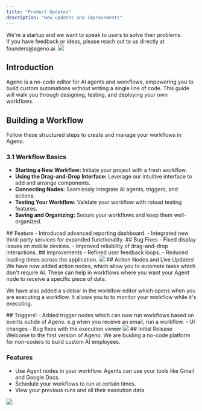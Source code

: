 ```yaml
---
title: "Product Updates"
description: "New updates and improvements"
---
```


<Note>
  We're a startup and we want to speak to users to solve their problems. <br />
  If you have feedback or ideas, please reach out to us directly at founders@ageno.ai.
</Note>

<Update label="May 15th, 2025" description="v5">
  <Frame>
    <img src="/images/thk.png" />
  </Frame>

## Introduction

Ageno is a no-code editor for AI agents and workflows, empowering you to build custom automations without writing a single line of code. This guide will walk you through designing, testing, and deploying your own workflows.

## Building a Workflow

Follow these structured steps to create and manage your workflows in Ageno.

### 3.1 Workflow Basics

- **Starting a New Workflow:** Initiate your project with a fresh workflow.
- **Using the Drag-and-Drop Interface:** Leverage our intuitive interface to add and arrange components.
- **Connecting Nodes:** Seamlessly integrate AI agents, triggers, and actions.
- **Testing Your Workflow:** Validate your workflow with robust testing features.
- **Saving and Organizing:** Secure your workflows and keep them well-organized.

</Update>

<Update label="Apr 10th, 2025" description="v4">
  ## Feature - Introduced advanced reporting dashboard. - Integrated new
  third-party services for expanded functionality. ## Bug Fixes - Fixed display
  issues on mobile devices. - Improved reliability of drag-and-drop
  interactions. ## Improvements - Refined user feedback loops. - Reduced loading
  times across the application.
  <Frame>
    <img src="/path/image.jpg" />
  </Frame>
</Update>

<Update label="Feb 5th, 2025" description="v1.3">
## Action Nodes and Live Updates! 
We have now added action nodes, which allow you to automate tasks which don't require AI. These can help in workflows where you want your Agent node to receive a specific piece of data.

We have also added a sidebar in the worklfow editor which opens when you are executing a workflow. It allows you to to monitor your workflow while it's executing.
  
</Update>

<Update label="Jan 27th, 2025" description="v1.1">
  ## Triggers!
  - Added trigger nodes which can now run workflows based on events outide of Ageno. e.g when you receive an email, run a workflow.
  - UI changes
  - Bug fixes with the execution viewer
  <Frame>
    <img src="/path/image.jpg" />
  </Frame>
</Update>

<Update label="Jan 21th, 2025" description="v1.0">
  ## Initial Release  
  Welcome to the first version of Ageno. We are buiding a no-code platform for non-coders to build custom AI employees.
  
  ### Features
  - Use Agent nodes in your workflow. Agents can use your tools like Gmail and Google Docs.
  - Schedule your workflows to run at certain times.
  - View your previous runs and all their execution data
  <Frame>
    <img src="/path/image.jpg" />
  </Frame>
</Update>
